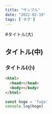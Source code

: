 ```yaml
---
title: "サンプル"
date: "2022-02-19"
tags: ['タグ']
---
```


#タイトル(大)

## タイトル(中)

### タイトル(小)

```html
<html>
  <head></head>
  <body></body>
</html>
```

```javascript
const hoge = 'fuga'
console.log(hoge)
```
